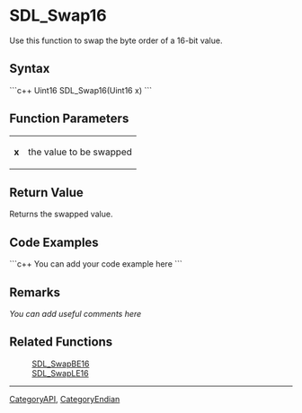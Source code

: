 <!-- pragma section-numbers off -->
<!-- pragma disable-camelcase -->

= SDL_Swap16 =
Use this function to swap the byte order of a 16-bit value.


== Syntax ==
```c++
Uint16 SDL_Swap16(Uint16 x)
```

== Function Parameters ==
{|
|'''x'''
|the value to be swapped
|}

== Return Value ==
Returns the swapped value.

== Code Examples ==
```c++
You can add your code example here
```

== Remarks ==
''You can add useful comments here''

== Related Functions ==
:[[SDL_SwapBE16]]
:[[SDL_SwapLE16]]

----
[[CategoryAPI]], [[CategoryEndian]]
